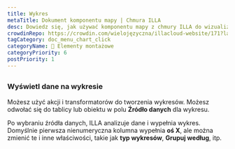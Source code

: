 ```yaml
---
title: Wykres
metaTitle: Dokument komponentu mapy | Chmura ILLA
desc: Dowiedz się, jak używać komponentu mapy z chmury ILLA do wizualizacji danych jako wykresów i wykresów za pomocą Chart.js w swoich aplikacjach.
crowdinRepo: https://crowdin.com/wielojęzyczna/illacloud-website/171?languages=pl&filter=basic&value=0
tagCategory: doc_menu_chart_click
categoryName: 🧬 Elementy montażowe
categoryPriority: 6
postPriority: 1
---
```


## <h2 hidden>Wykres</h2>

### Wyświetl dane na wykresie

Możesz użyć akcji i transformatorów do tworzenia wykresów. Możesz odwołać się do tablicy lub obiektu w polu **Źródło danych** dla wykresu. 

Po wybraniu źródła danych, ILLA analizuje dane i wypełnia wykres. Domyślnie pierwsza nienumeryczna kolumna wypełnia **oś X**, ale można zmienić te i inne właściwości, takie jak **typ wykresów**, **Grupuj według**, itp.

<img src='https://cdn.illacloud.com/official-website/img/docs/assemble/chart1.png' alt="" />

<img src='https://cdn.illacloud.com/official-website/img/docs/assemble/chart2.png' alt="" />
